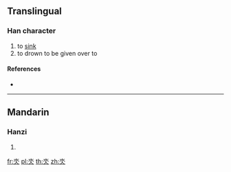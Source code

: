 ==Translingual==

===Han character===
{{Han char|rn=85|rad=水|as=02|sn=6|four=|canj=EO,XEO}}

# to [[sink]]
# to drown to be given over to

====References====
* {{Han ref|kx=0603.120|dkj=17099|dj=0997.070|hdz=31547.020|uh=6C3C|ud=27708}}

----

==Mandarin==

===Hanzi===
{{cmn-hanzi|pin=[[nì]] ([[ni4]])|wg=ni<sup>4</sup>}}

# {{defn|lang=cmn|sort=水02}}

[[fr:氼]]
[[pl:氼]]
[[th:氼]]
[[zh:氼]]
